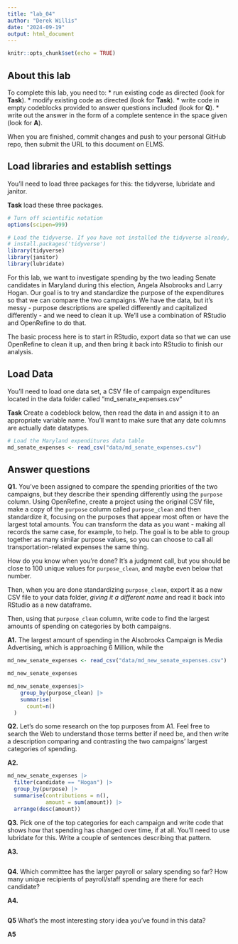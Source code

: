 ```yaml
---
title: "lab_04"
author: "Derek Willis"
date: "2024-09-19"
output: html_document
---
```


```r
knitr::opts_chunk$set(echo = TRUE)
```

## About this lab

To complete this lab, you need to: \* run existing code as directed (look for **Task**). \* modify existing code as directed (look for **Task**). \* write code in empty codeblocks provided to answer questions included (look for **Q**). \* write out the answer in the form of a complete sentence in the space given (look for **A**).

When you are finished, commit changes and push to your personal GitHub repo, then submit the URL to this document on ELMS.

## Load libraries and establish settings

You'll need to load three packages for this: the tidyverse, lubridate and janitor.

**Task** load these three packages.

```r
# Turn off scientific notation
options(scipen=999)

# Load the tidyverse. If you have not installed the tidyverse already, remove the # from the next line and run it first.  
# install.packages('tidyverse')
library(tidyverse)
library(janitor)
library(lubridate)

```

For this lab, we want to investigate spending by the two leading Senate candidates in Maryland during this election, Angela Alsobrooks and Larry Hogan. Our goal is to try and standardize the purpose of the expenditures so that we can compare the two campaigns. We have the data, but it's messy - purpose descriptions are spelled differently and capitalized differently - and we need to clean it up. We'll use a combination of RStudio and OpenRefine to do that.

The basic process here is to start in RStudio, export data so that we can use OpenRefine to clean it up, and then bring it back into RStudio to finish our analysis.

## Load Data

You'll need to load one data set, a CSV file of campaign expenditures located in the data folder called "md_senate_expenses.csv"

**Task** Create a codeblock below, then read the data in and assign it to an appropriate variable name. You'll want to make sure that any date columns are actually date datatypes.

```r
# Load the Maryland expenditures data table
md_senate_expenses <- read_csv("data/md_senate_expenses.csv")
```

## Answer questions

**Q1.** You've been assigned to compare the spending priorities of the two campaigns, but they describe their spending differently using the `purpose` column. Using OpenRefine, create a project using the original CSV file, make a copy of the `purpose` column called `purpose_clean` and then standardize it, focusing on the purposes that appear most often or have the largest total amounts. You can transform the data as you want - making all records the same case, for example, to help. The goal is to be able to group together as many similar purpose values, so you can choose to call all transportation-related expenses the same thing.

How do you know when you're done? It's a judgment call, but you should be close to 100 unique values for `purpose_clean`, and maybe even below that number.

Then, when you are done standardizing `purpose_clean`, export it as a new CSV file to your data folder, *giving it a different name* and read it back into RStudio as a new dataframe.

Then, using that `purpose_clean` column, write code to find the largest amounts of spending on categories by both campaigns.

**A1.**
The largest amount of spending in the Alsobrooks Campaign is Media Advertising, which is approaching 6 Million, while the 
```r
md_new_senate_expenses <- read_csv("data/md_new_senate_expenses.csv")

md_new_senate_expenses

md_new_senate_expenses|>
    group_by(purpose_clean) |>
    summarise(
      count=n()
  )
```

**Q2.** Let's do some research on the top purposes from A1. Feel free to search the Web to understand those terms better if need be, and then write a description comparing and contrasting the two campaigns' largest categories of spending.

**A2.**

```r
md_new_senate_expenses |>
  filter(candidate == "Hogan") |>
  group_by(purpose) |>
  summarise(contributions = n(), 
            amount = sum(amount)) |>
  arrange(desc(amount))

```
**Q3.** Pick one of the top categories for each campaign and write code that shows how that spending has changed over time, if at all. You'll need to use lubridate for this. Write a couple of sentences describing that pattern.

**A3.**

```r


```

**Q4.** Which committee has the larger payroll or salary spending so far? How many unique recipients of payroll/staff spending are there for each candidate?

**A4.**

```r

```

**Q5** What's the most interesting story idea you've found in this data?

**A5**
